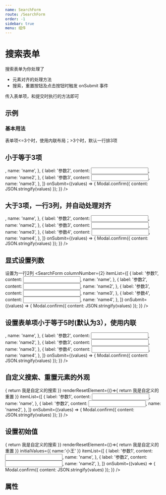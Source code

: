 ```yaml
---
name: SearchForm
route: /SearchForm
order: -1
sidebar: true
menu: 组件
---
```



# 搜索表单

搜索表单为你处理了

- 元素对齐的处理方法
- 搜索，重置按钮及点击按钮时触发 onSubmit 事件

传入表单项，和提交时执行的方法即可

## 示例

### 基本用法
表单项<=3个时，使用内联布局；>3个时，默认一行排3项

<Playground>
  <h2>小于等于3项</h2>
  <SearchForm
    itemList={[
      {
        label: '参数1',
        content: <Input />,
        name: 'name',
      },
      {
        label: '参数2',
        content: <Input />,
        name: 'name2',
      },
      {
        label: '参数3',
        content: <Input />,
        name: 'name3',
      },
    ]}
    onSubmit={(values) => {
      Modal.confirm({
        content: JSON.stringify(values)
      });
    }}
  />
  <h2>大于3项，一行3列，并自动处理对齐</h2>
  <SearchForm
    itemList={[
      {
        label: '参数1',
        content: <Input />,
        name: 'name',
      },
      {
        label: '参数2',
        content: <Input />,
        name: 'name2',
      },
      {
        label: '参数3',
        content: <Input />,
        name: 'name3',
      },
      {
        label: '参数4',
        content: <Input />,
        name: 'name4',
      },
    ]}
    onSubmit={(values) => {
      Modal.confirm({
        content: JSON.stringify(values)
      });
    }}
  />
</Playground>

## 显式设置列数

设置为一行2列
<Playground>
  <SearchForm
    columnNumber={2}
    itemList={[
      {
        label: '参数1',
        content: <Input />,
        name: 'name',
      },
      {
        label: '参数2',
        content: <Input />,
        name: 'name2',
      },
      {
        label: '参数3',
        content: <Input />,
        name: 'name3',
      },
      {
        label: '参数4',
        content: <Input />,
        name: 'name4',
      },
    ]}
    onSubmit={(values) => {
      Modal.confirm({
        content: JSON.stringify(values)
      });
    }}
  />
</Playground>

## 设置表单项小于等于5时(默认为3），使用内联

<Playground>
  <SearchForm
    inlineMaxNumber={4}
    itemList={[
      {
        label: '参数1',
        content: <Input />,
        name: 'name',
      },
      {
        label: '参数2',
        content: <Input />,
        name: 'name2',
      },
      {
        label: '参数3',
        content: <Input />,
        name: 'name3',
      },
      {
        label: '参数4',
        content: <Input />,
        name: 'name4',
      },
    ]}
    onSubmit={(values) => {
      Modal.confirm({
        content: JSON.stringify(values)
      });
    }}
  />
</Playground>

## 自定义搜索、重置元素的外观

<Playground>
  <SearchForm
    renderSearchElement={()=>{
      return <a>我是自定义的搜索</a>
    }}
    renderResetElement={()=>{
      return <a>我是自定义的重置</a>
    }}
    itemList={[
      {
        label: '参数1',
        content: <Input />,
        name: 'name',
      },
      {
        label: '参数2',
        content: <Input />,
        name: 'name2',
      },
    ]}
    onSubmit={(values) => {
      Modal.confirm({
        content: JSON.stringify(values)
      });
    }}
  />
</Playground>

## 设置初始值

<Playground>
  <SearchForm
    renderSearchElement={()=>{
      return <a>我是自定义的搜索</a>
    }}
    renderResetElement={()=>{
      return <a>我是自定义的重置</a>
    }}
    initialValues={{
      name:'小王'
    }}
    itemList={[
      {
        label: '参数1',
        content: <Input />,
        name: 'name',
      },
      {
        label: '参数2',
        content: <Input />,
        name: 'name2',
      },
    ]}
    onSubmit={(values) => {
      Modal.confirm({
        content: JSON.stringify(values)
      });
    }}
  />
</Playground>

## 属性

<Props of={SearchForm} />
